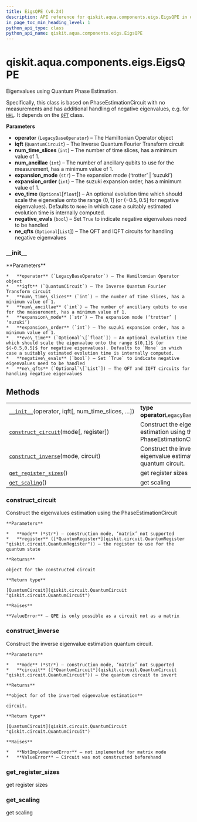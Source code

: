 ```yaml
---
title: EigsQPE (v0.24)
description: API reference for qiskit.aqua.components.eigs.EigsQPE in qiskit v0.24
in_page_toc_min_heading_level: 1
python_api_type: class
python_api_name: qiskit.aqua.components.eigs.EigsQPE
---
```


<span id="qiskit-aqua-components-eigs-eigsqpe" />

# qiskit.aqua.components.eigs.EigsQPE

<Class id="qiskit.aqua.components.eigs.EigsQPE" isDedicatedPage={true} github="https://github.com/qiskit-community/qiskit-aqua/tree/stable/0.8/qiskit/aqua/components/eigs/eigs_qpe.py" signature="EigsQPE(operator, iqft, num_time_slices=1, num_ancillae=1, expansion_mode='trotter', expansion_order=1, evo_time=None, negative_evals=False, ne_qfts=None)" modifiers="class">
  Eigenvalues using Quantum Phase Estimation.

  Specifically, this class is based on PhaseEstimationCircuit with no measurements and has additional handling of negative eigenvalues, e.g. for [`HHL`](qiskit.aqua.algorithms.HHL "qiskit.aqua.algorithms.HHL"). It depends on the [`QFT`](qiskit.circuit.library.QFT "qiskit.circuit.library.QFT") class.

  **Parameters**

  *   **operator** (`LegacyBaseOperator`) – The Hamiltonian Operator object
  *   **iqft** (`QuantumCircuit`) – The Inverse Quantum Fourier Transform circuit
  *   **num\_time\_slices** (`int`) – The number of time slices, has a minimum value of 1.
  *   **num\_ancillae** (`int`) – The number of ancillary qubits to use for the measurement, has a minimum value of 1.
  *   **expansion\_mode** (`str`) – The expansion mode (‘trotter’ | ‘suzuki’)
  *   **expansion\_order** (`int`) – The suzuki expansion order, has a minimum value of 1.
  *   **evo\_time** (`Optional`\[`float`]) – An optional evolution time which should scale the eigenvalue onto the range $(0,1]$ (or $(-0.5,0.5]$ for negative eigenvalues). Defaults to `None` in which case a suitably estimated evolution time is internally computed.
  *   **negative\_evals** (`bool`) – Set `True` to indicate negative eigenvalues need to be handled
  *   **ne\_qfts** (`Optional`\[`List`]) – The QFT and IQFT circuits for handling negative eigenvalues

  ### \_\_init\_\_

  <Function id="qiskit.aqua.components.eigs.EigsQPE.__init__" signature="__init__(operator, iqft, num_time_slices=1, num_ancillae=1, expansion_mode='trotter', expansion_order=1, evo_time=None, negative_evals=False, ne_qfts=None)">
    **Parameters**

    *   **operator** (`LegacyBaseOperator`) – The Hamiltonian Operator object
    *   **iqft** (`QuantumCircuit`) – The Inverse Quantum Fourier Transform circuit
    *   **num\_time\_slices** (`int`) – The number of time slices, has a minimum value of 1.
    *   **num\_ancillae** (`int`) – The number of ancillary qubits to use for the measurement, has a minimum value of 1.
    *   **expansion\_mode** (`str`) – The expansion mode (‘trotter’ | ‘suzuki’)
    *   **expansion\_order** (`int`) – The suzuki expansion order, has a minimum value of 1.
    *   **evo\_time** (`Optional`\[`float`]) – An optional evolution time which should scale the eigenvalue onto the range $(0,1]$ (or $(-0.5,0.5]$ for negative eigenvalues). Defaults to `None` in which case a suitably estimated evolution time is internally computed.
    *   **negative\_evals** (`bool`) – Set `True` to indicate negative eigenvalues need to be handled
    *   **ne\_qfts** (`Optional`\[`List`]) – The QFT and IQFT circuits for handling negative eigenvalues
  </Function>

  ## Methods

  |                                                                                                                                                          |                                                                       |
  | -------------------------------------------------------------------------------------------------------------------------------------------------------- | --------------------------------------------------------------------- |
  | [`__init__`](#qiskit.aqua.components.eigs.EigsQPE.__init__ "qiskit.aqua.components.eigs.EigsQPE.__init__")(operator, iqft\[, num\_time\_slices, …])      | **type operator**`LegacyBaseOperator`                                 |
  | [`construct_circuit`](#qiskit.aqua.components.eigs.EigsQPE.construct_circuit "qiskit.aqua.components.eigs.EigsQPE.construct_circuit")(mode\[, register]) | Construct the eigenvalues estimation using the PhaseEstimationCircuit |
  | [`construct_inverse`](#qiskit.aqua.components.eigs.EigsQPE.construct_inverse "qiskit.aqua.components.eigs.EigsQPE.construct_inverse")(mode, circuit)     | Construct the inverse eigenvalue estimation quantum circuit.          |
  | [`get_register_sizes`](#qiskit.aqua.components.eigs.EigsQPE.get_register_sizes "qiskit.aqua.components.eigs.EigsQPE.get_register_sizes")()               | get register sizes                                                    |
  | [`get_scaling`](#qiskit.aqua.components.eigs.EigsQPE.get_scaling "qiskit.aqua.components.eigs.EigsQPE.get_scaling")()                                    | get scaling                                                           |

  ### construct\_circuit

  <Function id="qiskit.aqua.components.eigs.EigsQPE.construct_circuit" signature="construct_circuit(mode, register=None)">
    Construct the eigenvalues estimation using the PhaseEstimationCircuit

    **Parameters**

    *   **mode** (*str*) – construction mode, ‘matrix’ not supported
    *   **register** ([*QuantumRegister*](qiskit.circuit.QuantumRegister "qiskit.circuit.QuantumRegister")) – the register to use for the quantum state

    **Returns**

    object for the constructed circuit

    **Return type**

    [QuantumCircuit](qiskit.circuit.QuantumCircuit "qiskit.circuit.QuantumCircuit")

    **Raises**

    **ValueError** – QPE is only possible as a circuit not as a matrix
  </Function>

  ### construct\_inverse

  <Function id="qiskit.aqua.components.eigs.EigsQPE.construct_inverse" signature="construct_inverse(mode, circuit)">
    Construct the inverse eigenvalue estimation quantum circuit.

    **Parameters**

    *   **mode** (*str*) – construction mode, ‘matrix’ not supported
    *   **circuit** ([*QuantumCircuit*](qiskit.circuit.QuantumCircuit "qiskit.circuit.QuantumCircuit")) – the quantum circuit to invert

    **Returns**

    **object for of the inverted eigenvalue estimation**

    circuit.

    **Return type**

    [QuantumCircuit](qiskit.circuit.QuantumCircuit "qiskit.circuit.QuantumCircuit")

    **Raises**

    *   **NotImplementedError** – not implemented for matrix mode
    *   **ValueError** – Circuit was not constructed beforehand
  </Function>

  ### get\_register\_sizes

  <Function id="qiskit.aqua.components.eigs.EigsQPE.get_register_sizes" signature="get_register_sizes()">
    get register sizes
  </Function>

  ### get\_scaling

  <Function id="qiskit.aqua.components.eigs.EigsQPE.get_scaling" signature="get_scaling()">
    get scaling
  </Function>
</Class>


